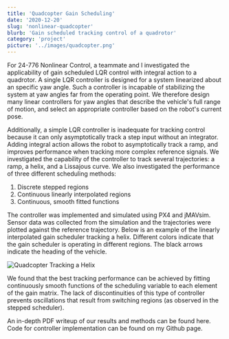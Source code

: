 ```yaml
---
title: 'Quadcopter Gain Scheduling'
date: '2020-12-20'
slug: 'nonlinear-quadcopter'
blurb: 'Gain scheduled tracking control of a quadrotor'
category: 'project'
picture: '../images/quadcopter.png'
---
```


For 24-776 Nonlinear Control, a teammate and I investigated the applicability of gain scheduled LQR control with integral action to a quadrotor. A single LQR controller is designed for a system linearized about an specific yaw angle. Such a controller is incapable of stabilizing the system at yaw angles far from the operating point. We therefore design many linear controllers for yaw angles that describe the vehicle's full range of motion, and select an appropriate controller based on the robot's current pose.

Additionally, a simple LQR controller is inadequate for tracking control because it can only asymptotically track a step input without an integrator. Adding integral action allows the robot to asymptotically track a ramp, and improves performance when tracking more complex reference signals. We investigated the capability of the controller to track several trajectories: a ramp, a helix, and a Lissajous curve. We also investigated the performance of three different scheduling methods:

1. Discrete stepped regions
2. Continuous linearly interpolated regions
3. Continuous, smooth fitted functions

The controller was implemented and simulated using PX4 and jMAVsim. Sensor data was collected from the simulation and the trajectories were plotted against the reference trajectory. Below is an example of the linearly interpolated gain scheduler tracking a helix. Different colors indicate that the gain scheduler is operating in different regions. The black arrows indicate the heading of the vehicle.

![Quadcopter Tracking a Helix](../images/quadcopter-helix.png 'Quadcopter Tracking a Helix')

We found that the best tracking performance can be achieved by fitting continuously smooth functions of the scheduling variable to each element of the gain matrix. The lack of discontinuities of this type of controller prevents oscillations that result from switching regions (as observed in the stepped scheduler).

An in-depth PDF writeup of our results and methods <PostLink href="/quadcopter-report.pdf">can be found here</PostLink>. Code for controller implementation can be found on <PostLink href="https://github.com/mdermksian/nonlinear-project" target="_blank" rel="noopener noreferrer"> my Github page.</PostLink>
